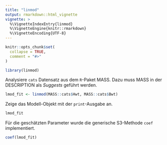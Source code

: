 ```yaml
---
title: "linmod"
output: rmarkdown::html_vignette
vignette: >
  %\VignetteIndexEntry{linmod}
  %\VignetteEngine{knitr::rmarkdown}
  %\VignetteEncoding{UTF-8}
---
```


```r
knitr::opts_chunk$set(
  collapse = TRUE,
  comment = "#>"
)
```

```r
library(linmod)
```

Analysiere `cats` Datensatz aus dem `R`-Paket MASS. 
Dazu muss MASS in der DESCRIPTION als *Suggests* geführt werden.

```r
lmod_fit <- linmod(MASS::cats$Hwt, MASS::cats$Bwt)
```

Zeige das Modell-Objekt mit der `print`-Ausgabe an.

```r
lmod_fit
```

Für die geschätzten Parameter wurde die generische S3-Methode `coef` 
implementiert.


```r
coef(lmod_fit)
```
